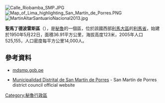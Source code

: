{{coord|11|59|38|S|77|05|45|W|region:PE_type:adm3rd_source:kolossus-itwiki|display=title}}

[[Image:Calle_Riobamba_SMP.JPG|right]]
[[Image:Map_of_Lima_highlighting_San_Martín_de_Porres.PNG|right]]
[[Image:MartinAltarSantuarioNacional2013.jpg|thumb]]

'''聖馬丁德波雷斯區'''（{{lang-es|Distrito de San Martín de Porres}}），是[[秘魯|秘魯]]的一個區，位於該國西部[[利馬大區|利馬大區]]的[[利馬省|利馬省]]，始建於1950年5月22日，面積36.91平方公里，海拔高度123米，2005年人口525,155，人口密度每平方公里14,000人。

==參考資料==
*[http://www.mdsmp.gob.pe mdsmp.gob.pe] {{Wayback|url=http://www.mdsmp.gob.pe/ |date=20200313055925 }}
* {{es icon}} [https://web.archive.org/web/20050527080203/http://www.munidsmp.gob.pe/ Municipalidad Distrital de San Martín de Porres] - San Martín de Porres district council official website

{{Peru-geo-stub}}
[[Category:秘魯行政區|Category:秘魯行政區]]
